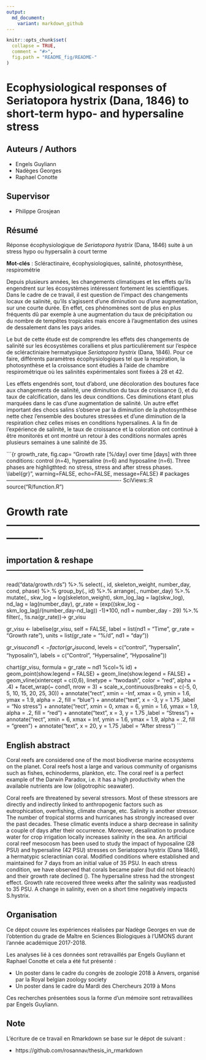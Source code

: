 ```yaml
---
output:
  md_document:
    variant: markdown_github
---
```


<!-- README.md is generated from README.Rmd. Please edit that file -->

```r
knitr::opts_chunk$set(
  collapse = TRUE,
  comment = "#>",
  fig.path = "README_fig/README-"
)
```

# Ecophysiological responses of Seriatopora hystrix (Dana, 1846) to short-term  hypo- and hypersaline stress

## Auteurs / Authors 

- Engels Guyliann
- Nadèges Georges
- Raphael Conotte

## Supervisor 

- Philippe Grosjean


## Résumé 

Réponse écophysiologique de *Seriatopora hystrix* (Dana, 1846) suite à un stress hypo ou hypersalin à court terme

**Mot-clés** : Scléractinaire, écophysiologiques, salinité, photosynthèse, respirométrie

Depuis plusieurs années, les changements climatiques et les effets qu’ils engendrent sur les écosystèmes intéressent fortement les scientifiques. Dans le cadre de ce travail, il est question de l’impact des changements locaux de salinité, qu’ils s’agissent d’une diminution ou d’une augmentation, sur une courte durée. En effet, ces phénomènes sont de plus en plus fréquents dû par exemple à une augmentation du taux de précipitation ou du nombre de tempêtes tropicales mais encore à l’augmentation des usines de dessalement dans les pays arides.

Le but de cette étude est de comprendre les effets des changements de salinité sur les écosystèmes coralliens et plus particulièrement sur l’espèce de scléractiniaire hermatypique *Seriatopora hystrix* (Dana, 1846). Pour ce faire, différents paramètres écophysiologiques tel que la respiration, la photosynthèse et la croissance sont étudiés à l’aide de chambre respirométrique où les salinités expérimentales sont fixées à 28 et 42.

Les effets engendrés sont, tout d’abord, une décoloration des boutures face aux changements de salinité, une diminution du taux de croissance (\autoref{gr}), et du taux de calcification, dans les deux conditions. Ces diminutions étant plus marquées dans le cas d’une augmentation de salinité. Un autre effet important des chocs salins s’observe par la diminution de la photosynthèse nette chez l’ensemble des boutures stressées et d’une diminution de la respiration chez celles mises en conditions hypersalines. A la fin de l’expérience de salinité, le taux de croissance et la coloration ont continué à être monitorés et ont montré un retour à des conditions normales après plusieurs semaines à une salinité de 35.


```{r growth_rate, fig.cap= "Growth rate [%/day] over time [days] with three conditions: control (n=4), hypersaline (n=6)  and hyposaline (n=6). Three phases are highligthted: no stress, stress and after stress phases. \\label{gr}", warning=FALSE, echo=FALSE, message=FALSE}
# packages ----------------------------------------------------------------
SciViews::R
source("R/function.R")

# Growth rate----------------------------------------------------------------
## importation  & reshape ---------------------------------------------------
read("data/growth.rds") %>.%
  select(., id, skeleton_weight, number_day, cond, phase) %>.%
  group_by(., id) %>.%
  arrange(., number_day) %>.%
  mutate(.,
         skw_log = log(skeleton_weight),
         skm_log_lag = lag(skw_log),
         nd_lag = lag(number_day),
         gr_rate = (exp((skw_log - skm_log_lag)/(number_day-nd_lag)) -1)*100,
         nd1 = number_day - 29) %>.%
  filter(., !is.na(gr_rate))-> gr_visu

gr_visu <- labelise(gr_visu, self = FALSE,
                    label = list(nd1 = "Time",
                                 gr_rate = "Growth rate"),
                    units = list(gr_rate = "%/d",
                                 nd1 = "day"))

gr_visu$cond1 <- factor(gr_visu$cond, 
                        levels = c("control", "hypersalin", "hyposalin"), 
                        labels = c("Control", "Hypersaline", "Hyposaline"))

chart(gr_visu, formula  = gr_rate ~ nd1 %col=% id) +
  geom_point(show.legend = FALSE) +
  geom_line(show.legend = FALSE) +
  geom_vline(xintercept = c(0,6), linetype = "twodash", color = "red", alpha = .4) +
  facet_wrap(~ cond1, nrow = 3) +
  scale_x_continuous(breaks = c(-5, 0, 5, 10, 15, 20, 25, 30)) +
  annotate("rect", xmin = -Inf, xmax = 0, ymin = 1.6, ymax = 1.9, 
           alpha = .2, fill = "blue") +
  annotate("text", x = -3, y = 1.75 ,label = "No stress") +
  annotate("rect", xmin = 0, xmax = 6, ymin = 1.6, ymax = 1.9, 
           alpha = .2, fill = "red") +
  annotate("text", x = 3, y = 1.75 ,label = "Stress") +
  annotate("rect", xmin = 6, xmax = Inf, ymin = 1.6, ymax = 1.9, 
           alpha = .2, fill = "green") +
  annotate("text", x = 20, y = 1.75 ,label = "After stress")
```


## English abstract 

Coral reefs are considered one of the most biodiverse marine ecosystems on the planet. Coral reefs host a large and various community of organisms such as fishes, echinoderms, plankton, etc. The coral reef is a perfect example of the Darwin Paradox, i.e. it has a high productivity when the available nutrients are low (oligotrophic seawater).  

Coral reefs are threatened by several stressors. Most of these stressors are directly and indirectly linked to anthropogenic factors such as eutrophication, overfishing, climate change, etc. Salinity is another stressor.  The number of tropical storms and hurricanes has strongly increased over the past decades. These climatic events induce a sharp decrease in salinity a couple of days after their occurrence. Moreover, desalination to produce water for crop irrigation locally increases salinity in the sea. 
An artificial coral reef mesocosm has been used to study the impact of hyposaline (28 PSU) and hypersaline (42 PSU) stresses on Seriatopora hystrix (Dana 1846), a hermatypic scleractinian coral. Modified conditions where established and maintained for 7 days from an initial value of 35 PSU. In each stress condition, we have observed that corals became paler (but did not bleach) and their growth rate declined (\autoref{gr}). The hypersaline stress had the strongest effect. Growth rate recovered three weeks after the salinity was readjusted to 35 PSU. A change in salinity, even on a short time negatively impacts S.hystrix. 


## Organisation

Ce dépot couvre les expériences réalisées par Nadège Georges en vue de l’obtention du grade de Maître en Sciences Biologiques à l'UMONS durant l'année académique 2017-2018. 

Les analyses lié à ces données sont retravaillés par Engels Guyliann et Raphael Conotte et cela a été fut présenté :

- Un poster dans le cadre du congrès de zoologie 2018 à Anvers, organisé par la Royal belgian zoology society
- Un poster dans le cadre du Mardi des Chercheurs 2019 à Mons

Ces recherches présentées sous la forme d'un mémoire sont retravaillées par Engels Guyliann. 

## Note 

L'écriture de ce travail en Rmarkdown se base sur le dépot de suivant :

- https://github.com/rosannav/thesis_in_rmarkdown

